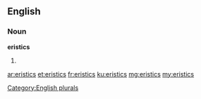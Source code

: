 ==English==

===Noun===
'''eristics'''

# {{plural of|[[eristic]]}}

[[Category:English plurals]]

[[ar:eristics]]
[[et:eristics]]
[[fr:eristics]]
[[ku:eristics]]
[[mg:eristics]]
[[my:eristics]]